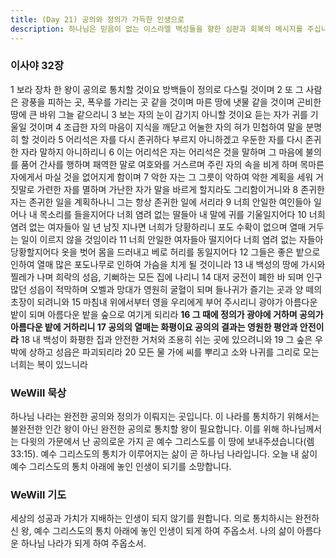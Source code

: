 ```yaml
---
title: (Day 21) 공의와 정의가 가득한 인생으로
description: 하나님은 믿음이 없는 이스라엘 백성들을 향한 심판과 회복의 메시지를 주십니다. 공의로 이스라엘을 통치하는 메시아가 올 것을 약속하십니다.
---
```


### 이사야 32장
1 보라 장차 한 왕이 공의로 통치할 것이요 방백들이 정의로 다스릴 것이며 2 또 그 사람은 광풍을 피하는 곳, 폭우를 가리는 곳 같을 것이며 마른 땅에 냇물 같을 것이며 곤비한 땅에 큰 바위 그늘 같으리니 3 보는 자의 눈이 감기지 아니할 것이요 듣는 자가 귀를 기울일 것이며 4 조급한 자의 마음이 지식을 깨닫고 어눌한 자의 혀가 민첩하여 말을 분명히 할 것이라 5 어리석은 자를 다시 존귀하다 부르지 아니하겠고 우둔한 자를 다시 존귀한 자라 말하지 아니하리니 6 이는 어리석은 자는 어리석은 것을 말하며 그 마음에 불의를 품어 간사를 행하며 패역한 말로 여호와를 거스르며 주린 자의 속을 비게 하며 목마른 자에게서 마실 것을 없어지게 함이며 7 악한 자는 그 그릇이 악하여 악한 계획을 세워 거짓말로 가련한 자를 멸하며 가난한 자가 말을 바르게 할지라도 그리함이거니와 8 존귀한 자는 존귀한 일을 계획하나니 그는 항상 존귀한 일에 서리라 9 너희 안일한 여인들아 일어나 내 목소리를 들을지어다 너희 염려 없는 딸들아 내 말에 귀를 기울일지어다 10 너희 염려 없는 여자들아 일 년 남짓 지나면 너희가 당황하리니 포도 수확이 없으며 열매 거두는 일이 이르지 않을 것임이라 11 너희 안일한 여자들아 떨지어다 너희 염려 없는 자들아 당황할지어다 옷을 벗어 몸을 드러내고 베로 허리를 동일지어다 12 그들은 좋은 밭으로 인하여 열매 많은 포도나무로 인하여 가슴을 치게 될 것이니라 13 내 백성의 땅에 가시와 찔레가 나며 희락의 성읍, 기뻐하는 모든 집에 나리니 14 대저 궁전이 폐한 바 되며 인구 많던 성읍이 적막하며 오벨과 망대가 영원히 굴혈이 되며 들나귀가 즐기는 곳과 양 떼의 초장이 되려니와 15 마침내 위에서부터 영을 우리에게 부어 주시리니 광야가 아름다운 밭이 되며 아름다운 밭을 숲으로 여기게 되리라 **16 그 때에 정의가 광야에 거하며 공의가 아름다운 밭에 거하리니 17 공의의 열매는 화평이요 공의의 결과는 영원한 평안과 안전이라** 18 내 백성이 화평한 집과 안전한 거처와 조용히 쉬는 곳에 있으려니와 19 그 숲은 우박에 상하고 성읍은 파괴되리라 20 모든 물 가에 씨를 뿌리고 소와 나귀를 그리로 모는 너희는 복이 있느니라

### WeWill 묵상
하나님 나라는 완전한 공의와 정의가 이뤄지는 곳입니다. 이 나라를 통치하기 위해서는 불완전한 인간 왕이 아닌 완전한 공의로 통치할 왕이 필요합니다. 이를 위해 하나님께서는 다윗의 가문에서 난 공의로운 가지 곧 예수 그리스도를 이 땅에 보내주셨습니다(렘 33:15). 예수 그리스도의 통치가 이루어지는 삶이 곧 하나님 나라입니다. 오늘 내 삶이 예수 그리스도의 통치 아래에 놓인 인생이 되기를 소망합니다.

### WeWill 기도
세상의 성공과 가치가 지배하는 인생이 되지 않기를 원합니다. 의로 통치하시는 완전하신 왕, 예수 그리스도의 통치 아래에 놓인 인생이 되게 하여 주옵소서. 나의 삶이 아름다운 하나님 나라가 되게 하여 주옵소서.
